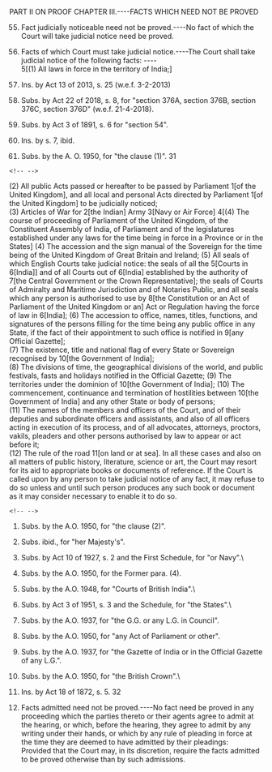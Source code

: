  PART II ON PROOF CHAPTER
    III.----FACTS WHICH NEED NOT BE PROVED

55. Fact judicially noticeable need not be proved.----No fact of which
    the Court will take judicial notice need be proved.

56. Facts of which Court must take judicial notice.----The Court shall
    take judicial notice of the following facts: ----\
    5\[(1) All laws in force in the territory of India;\]

57. Ins. by Act 13 of 2013, s. 25 (w.e.f. 3-2-2013)

58. Subs. by Act 22 of 2018, s. 8, for "section 376A, section 376B,
    section 376C, section 376D" (w.e.f. 21-4-2018).

59. Subs. by Act 3 of 1891, s. 6 for "section 54".

60. Ins. by s. 7, ibid.

61. Subs. by the A. O. 1950, for "the clause (1)". 31

```{=html}
<!-- -->
```
(2) All public Acts passed or hereafter to be passed by Parliament 1\[of
    the United Kingdom\], and all local and personal Acts directed by
    Parliament 1\[of the United Kingdom\] to be judicially noticed;\
(3) Articles of War for 2\[the Indian\] Army 3\[Navy or Air Force\]
    4\[(4) The course of proceeding of Parliament of the United Kingdom,
    of the Constituent Assembly of India, of Parliament and of the
    legislatures established under any laws for the time being in force
    in a Province or in the States\]
(4) The accession and the sign manual of the Sovereign for the time
    being of the United Kingdom of Great Britain and Ireland;
(5) All seals of which English Courts take judicial notice: the seals of
    all the 5\[Courts in 6\[India\]\] and of all Courts out of
    6\[India\] established by the authority of 7\[the Central Government
    or the Crown Representative\]; the seals of Courts of Admiralty and
    Maritime Jurisdiction and of Notaries Public, and all seals which
    any person is authorised to use by 8\[the Constitution or an Act of
    Parliament of the United Kingdom or an\] Act or Regulation having
    the force of law in 6\[India\];
(6) The accession to office, names, titles, functions, and signatures of
    the persons filling for the time being any public office in any
    State, if the fact of their appointment to such office is notified
    in 9\[any Official Gazette\];\
(7) The existence, title and national flag of every State or Sovereign
    recognised by 10\[the Government of India\];\
(8) The divisions of time, the geographical divisions of the world, and
    public festivals, fasts and holidays notified in the Official
    Gazette;
(9) The territories under the dominion of 10\[the Government of India\];
(10) The commencement, continuance and termination of hostilities
     between 10\[the Government of India\] and any other State or body
     of persons;\
(11) The names of the members and officers of the Court, and of their
     deputies and subordinate officers and assistants, and also of all
     officers acting in execution of its process, and of all advocates,
     attorneys, proctors, vakils, pleaders and other persons authorised
     by law to appear or act before it;\
(12) The rule of the road 11\[on land or at sea\]. In all these cases
     and also on all matters of public history, literature, science or
     art, the Court may resort for its aid to appropriate books or
     documents of reference. If the Court is called upon by any person
     to take judicial notice of any fact, it may refuse to do so unless
     and until such person produces any such book or document as it may
     consider necessary to enable it to do so.

```{=html}
<!-- -->
```
1.  Subs. by the A.O. 1950, for "the clause (2)".

2.  Subs. ibid., for "her Majesty's".

3.  Subs. by Act 10 of 1927, s. 2 and the First Schedule, for "or
    Navy".\

4.  Subs. by the A.O. 1950, for the Former para. (4).

5.  Subs. by the A.O. 1948, for "Courts of British India".\

6.  Subs. by Act 3 of 1951, s. 3 and the Schedule, for "the States".\

7.  Subs. by the A.O. 1937, for "the G.G. or any L.G. in Council".

8.  Subs. by the A.O. 1950, for "any Act of Parliament or other".

9.  Subs. by the A.O. 1937, for "the Gazette of India or in the Official
    Gazette of any L.G.".

10. Subs. by the A.O. 1950, for "the British Crown".\

11. Ins. by Act 18 of 1872, s. 5. 32

12. Facts admitted need not be proved.----No fact need be proved in any
    proceeding which the parties thereto or their agents agree to admit
    at the hearing, or which, before the hearing, they agree to admit by
    any writing under their hands, or which by any rule of pleading in
    force at the time they are deemed to have admitted by their
    pleadings:\
    Provided that the Court may, in its discretion, require the facts
    admitted to be proved otherwise than by such admissions.